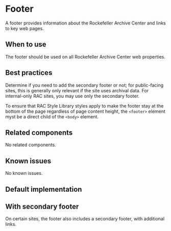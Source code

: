 
<Meta of={stories} />

# Footer

A footer provides information about the Rockefeller Archive Center and links to
key web pages.

## When to use

The footer should be used on all Rockefeller Archive Center web properties.

## Best practices

Determine if you need to add the secondary footer or not; for public-facing sites,
this is generally only relevant if the site uses archival data. For internal-only RAC
sites, you may use only the secondary footer.

To ensure that RAC Style Library styles apply to make the footer stay at the bottom of the page
regardless of page content height, the `<footer>` element myst be a direct child of the `<body>` element.

## Related components

No related components.

## Known issues

No known issues.

## Default implementation

<Story of={stories.basic} />

## With secondary footer

On certain sites, the footer also includes a secondary footer, with additional links.

<Story of={stories.withSecondaryFooter} />
